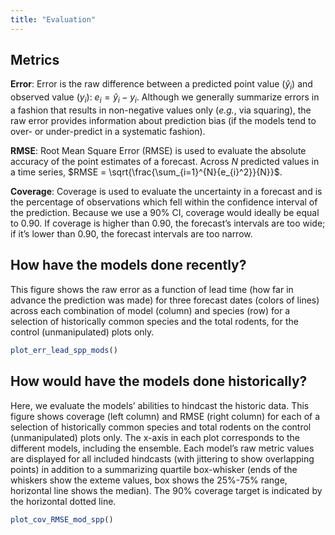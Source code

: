 ```yaml
---
title: "Evaluation"
---
```

  
## Metrics
**Error**: Error is the raw difference between a predicted point value ($\hat{y}_{i}$) and observed value ($y_{i}$): $e_{i} = \hat{y}_{i} - y_{i}$. Although we generally summarize errors in a fashion that results in non-negative values only (*e.g.*, via squaring), the raw error provides information about prediction bias (if the models tend to over- or under-predict in a systematic fashion).

**RMSE**: Root Mean Square Error (RMSE) is used to evaluate the absolute accuracy of the point estimates of a forecast. Across $N$ predicted values in a time series, $RMSE = \sqrt{\frac{\sum_{i=1}^{N}{e_{i}^2}}{N}}$.  

**Coverage**: Coverage is used to evaluate the uncertainty in a forecast and is the percentage of observations which fell within the confidence interval of the prediction. Because we use a 90% CI, coverage would ideally be equal to 0.90. If coverage is higher than 0.90, the forecast's intervals are too wide; if it's lower than 0.90, the forecast intervals are too narrow.

## How have the models done recently?

This figure shows the raw error as a function of lead time (how far in advance the prediction was made) for three forecast dates (colors of lines) across each combination of model (column) and species (row) for a selection of historically common species and the total rodents, for the control (unmanipulated) plots only. 

```r
plot_err_lead_spp_mods()
```

## How would have the models done historically?

Here, we evaluate the models' abilities to hindcast the historic data. This figure shows coverage (left column) and RMSE (right column) for each of a selection of historically common species and total rodents on the control (unmanipulated) plots only. The x-axis in each plot corresponds to the different models, including the ensemble. Each model's raw metric values are displayed for all included hindcasts (with jittering to show overlapping points) in addition to a summarizing quartile box-whisker (ends of the whiskers show the exteme values, box shows the 25%-75% range, horizontal line shows the median). The 90% coverage target is indicated by the horizontal dotted line.

```r
plot_cov_RMSE_mod_spp()
```
